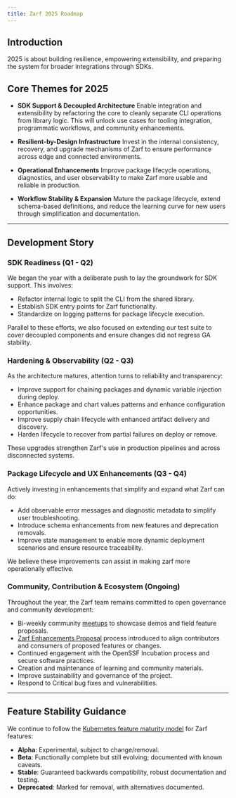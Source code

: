 ```yaml
---
title: Zarf 2025 Roadmap
---
```


## Introduction

2025 is about building resilience, empowering extensibility, and preparing the system for broader integrations through SDKs.

## Core Themes for 2025

- **SDK Support & Decoupled Architecture**
  Enable integration and extensibility by refactoring the core to cleanly separate CLI operations from library logic. This will unlock use cases for tooling integration, programmatic workflows, and community enhancements.

- **Resilient-by-Design Infrastructure**
  Invest in the internal consistency, recovery, and upgrade mechanisms of Zarf to ensure performance across edge and connected environments.

- **Operational Enhancements**
  Improve package lifecycle operations, diagnostics, and user observability to make Zarf more usable and reliable in production.

- **Workflow Stability & Expansion**
  Mature the package lifecycle, extend schema-based definitions, and reduce the learning curve for new users through simplification and documentation.

---

## Development Story

### SDK Readiness (Q1 - Q2)

We began the year with a deliberate push to lay the groundwork for SDK support. This involves:

- Refactor internal logic to split the CLI from the shared library.
- Establish SDK entry points for Zarf functionality.
- Standardize on logging patterns for package lifecycle execution.

Parallel to these efforts, we also focused on extending our test suite to cover decoupled components and ensure changes did not regress GA stability.

### Hardening & Observability (Q2 - Q3)

As the architecture matures, attention turns to reliability and transparency:

- Improve support for chaining packages and dynamic variable injection during deploy.
- Enhance package and chart values patterns and enhance configuration opportunities.
- Improve supply chain lifecycle with enhanced artifact delivery and discovery.
- Harden lifecycle to recover from partial failures on deploy or remove.

These upgrades strengthen Zarf's use in production pipelines and across disconnected systems.

### Package Lifecycle and UX Enhancements (Q3 - Q4)

Actively investing in enhancements that simplify and expand what Zarf can do:

- Add observable error messages and diagnostic metadata to simplify user troubleshooting.
- Introduce schema enhancements from new features and deprecation removals.
- Improve state management to enable more dynamic deployment scenarios and ensure resource traceability.

We believe these improvements can assist in making zarf more operationally effective.

### Community, Contribution & Ecosystem (Ongoing)

Throughout the year, the Zarf team remains committed to open governance and community development:

- Bi-weekly community [meetups](https://zoom-lfx.platform.linuxfoundation.org/meeting/97461829237?password=add48ad5-fc07-4951-96d2-531b72d2a5dc) to showcase demos and field feature proposals.
- [Zarf Enhancements Proposal](https://github.com/zarf-dev/proposals) process introduced to align contributors and consumers of proposed features or changes.
- Continued engagement with the OpenSSF Incubation process and secure software practices.
- Creation and maintenance of learning and community materials.
- Improve sustainability and governance of the project.
- Respond to Critical bug fixes and vulnerabilities.

---

## Feature Stability Guidance

We continue to follow the [Kubernetes feature maturity model](https://kubernetes.io/docs/reference/using-api/#api-versioning) for Zarf features:

- **Alpha**: Experimental, subject to change/removal.
- **Beta**: Functionally complete but still evolving; documented with known caveats.
- **Stable**: Guaranteed backwards compatibility, robust documentation and testing.
- **Deprecated**: Marked for removal, with alternatives documented.
